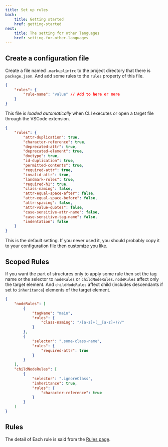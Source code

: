 ```yaml
---
title: Set up rules
back:
    title: Getting started
    href: getting-started
next:
    title: The setting for other languages
    href: setting-for-other-languages
---
```


## Create a configuration file

Create a file named `.markuplintrc` to the project directory that there is `package.json`.
And add some rules to the `rules` property of this file.

```json
{
	"rules": {
		"rule-name": "value" // Add to here or more
	}
}
```

This file is _loaded automatically_ when CLI executes or open a target file through the VSCode extension.

```json
{
	"rules": {
		"attr-duplication": true,
		"character-reference": true,
		"deprecated-attr": true,
		"deprecated-element": true,
		"doctype": true,
		"id-duplication": true,
		"permitted-contents": true,
		"required-attr": true,
		"invalid-attr": true,
		"landmark-roles": true,
		"required-h1": true,
		"class-naming": false,
		"attr-equal-space-after": false,
		"attr-equal-space-before": false,
		"attr-spacing": false,
		"attr-value-quotes": false,
		"case-sensitive-attr-name": false,
		"case-sensitive-tag-name": false,
		"indentation": false
	}
}
```

This is the default setting. If you never used it, you should probably copy it to your configuration file then customize you like.

## Scoped Rules

If you want the part of structures only to apply some rule then set the tag name or the selector to `nodeRules` or `childNodeRules`.
`nodeRules` affect only the target element. And `childNodeRules` affect child (includes descendants if set to `inheritance`) elements of the target element.

```json
{
	"nodeRules": [
		{
			"tagName": "main",
			"rules": {
				"class-naming": "/[a-z]+(__[a-z]+)?/"
			}
		},
		{
			"selector": ".some-class-name",
			"rules": {
				"required-attr": true
			}
		}
	],
	"childNodeRules": [
		{
			"selector": ".ignoreClass",
			"inheritance": true,
			"rules": {
				"character-reference": true
			}
		}
	]
}
```

## Rules

The detail of Each rule is said from the [Rules page](/rules).
